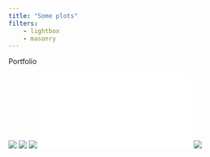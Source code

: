```yaml
---
title: "Some plots"
filters:
    - lightbox
    - masonry
---
```


Portfolio

:::: {.grid data-masonry='{ "itemSelector": ".grid-item", "gutter": 0 }'}

![](src/images/all_the_things.jpeg){style="column-span: none;" group="my-gallery"}
![](src/images/bl_clusters.png){style="column-span: none;" group="my-gallery"}
![](src/images/cell_states.jpg){style="column-span: none;" group="my-gallery"}
![](src/images/estim_r.pdf){style="column-span: none;" group="my-gallery"}
![](src/images/lcr-modules.png){style="column-span: none;" group="my-gallery"}

::::
